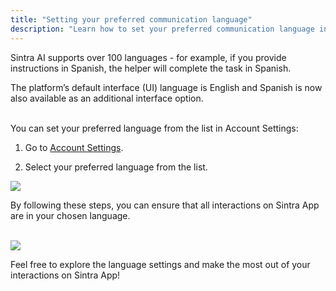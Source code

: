 ```yaml
---
title: "Setting your preferred communication language"
description: "Learn how to set your preferred communication language in Sintra AI."
---
```


Sintra AI supports over 100 languages - for example, if you provide instructions in Spanish, the helper will complete the task in Spanish.

The platform’s default interface (UI) language is English and Spanish is now also available as an additional interface option.  
​


You can set your preferred language from the list in Account Settings:

  1. Go to [Account Settings](https://app.sintra.ai/account).

  2. Select your preferred language from the list.




![](https://sintra-bfc815b4cdbb.intercom-attachments-7.com/i/o/1129181607/f3d599302e0cce743f4164b0/AD_4nXejkaMbn4TUXhT62JRWodG3798uCXclxVS0iOQ4gYzwujKtE4J9P_7peKXUBnIQ_9nxVelNM2rr9wW3qvt2tQo2ZCIQgpA_2IP5BmIloadcu8ATRszOjBvzMF6mpecQ46ytQC5Zwnw6DnhVQzKZiZVC-P0G?expires=1754573400&signature=daf3d49f49e68f73c1cfd8312874cc1099275f317f39f71ff80dea045bcf509b&req=dSElH8h2nIdfXvMW1HO4zZkU%2FqbXuU0nSdywKi3%2B43GNGEaDXVPAYTfliIAA%0AVqaN%0A)

By following these steps, you can ensure that all interactions on Sintra App are in your chosen language.  
​

![](https://downloads.intercomcdn.com/i/o/1129180787/d167001cf6598556b46cae05/image.png?expires=1754573400&signature=44ab8ca68e9a90092fe8b149f90e2bdfc286201841992acda5901fc27182d8a5&req=dSElH8h2nYZXXvMW1HO4zalfAJEwfBLzl0tBCfhAdGBwb8QNEzCDrLsG3c8b%0AqELU%0A)

  
Feel free to explore the language settings and make the most out of your interactions on Sintra App!
